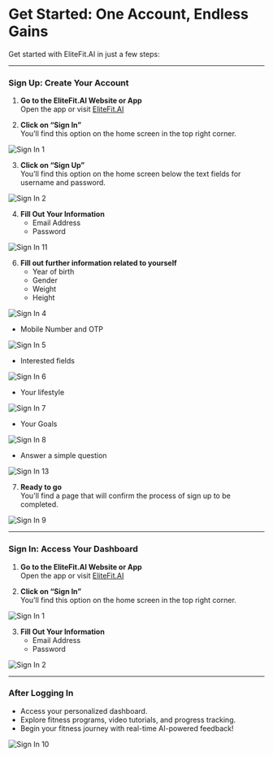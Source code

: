 # Get Started: One Account, Endless Gains

Get started with EliteFit.AI in just a few steps:

--- 

### Sign Up: Create Your Account

1. **Go to the EliteFit.AI Website or App**  
   Open the app or visit [EliteFit.AI](https://elitefitforyou.com)


2. **Click on “Sign In”**  
   You’ll find this option on the home screen in the top right corner.

![Sign In 1](/img/SignIn1.png)

3. **Click on “Sign Up”**  
   You’ll find this option on the home screen below the text fields for username and password.

![Sign In 2](/img/SignIn3.png)

4. **Fill Out Your Information**
   - Email Address  
   - Password  

![Sign In 11](/img/SignIn11.png)

6. **Fill out further information related to yourself**  
   - Year of birth  
   - Gender 
   - Weight  
   - Height

![Sign In 4](/img/SignIn4.png)

   - Mobile Number and OTP

![Sign In 5](/img/SignIn5.png)

   - Interested fields

![Sign In 6](/img/SignIn6.png)

   - Your lifestyle

![Sign In 7](/img/SignIn4.png)

   - Your Goals

![Sign In 8](/img/SignIn8.png)

   - Answer a simple question  

![Sign In 13](/img/SignIn13.png)

7. **Ready to go**  
   You'll find a page that will confirm the process of sign up to be completed.

![Sign In 9](/img/SignIn9.png)

---

### Sign In: Access Your Dashboard

1. **Go to the EliteFit.AI Website or App**  
   Open the app or visit [EliteFit.AI](https://elitefitforyou.com)

2. **Click on “Sign In”**  
   You’ll find this option on the home screen in the top right corner.

![Sign In 1](/img/SignIn1.png)

3. **Fill Out Your Information**
   - Email Address  
   - Password  

![Sign In 2](/img/SignIn2.png)

---

### After Logging In

- Access your personalized dashboard.
- Explore fitness programs, video tutorials, and progress tracking.
- Begin your fitness journey with real-time AI-powered feedback!

![Sign In 10](/img/SignIn10.png)